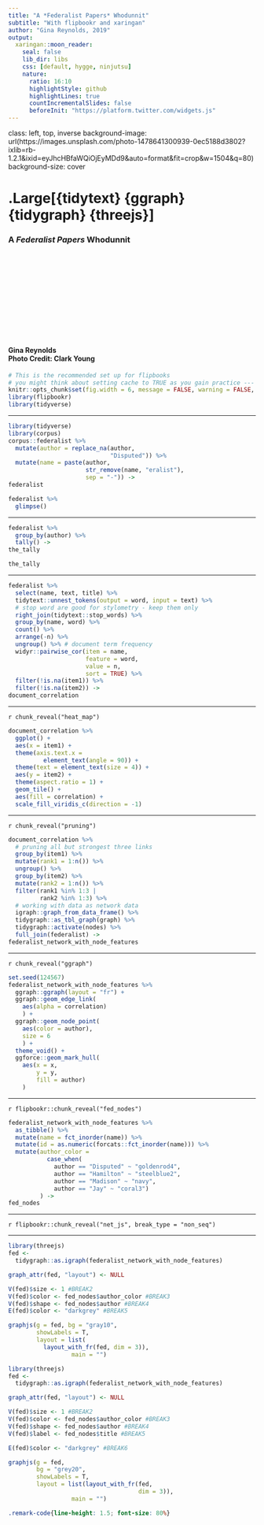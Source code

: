 ```yaml
---
title: "A *Federalist Papers* Whodunnit"
subtitle: "With flipbookr and xaringan"
author: "Gina Reynolds, 2019"
output:
  xaringan::moon_reader:
    seal: false
    lib_dir: libs
    css: [default, hygge, ninjutsu]
    nature:
      ratio: 16:10
      highlightStyle: github
      highlightLines: true
      countIncrementalSlides: false
      beforeInit: "https://platform.twitter.com/widgets.js"
---
```





class: left, top, inverse
background-image: url(https://images.unsplash.com/photo-1478641300939-0ec5188d3802?ixlib=rb-1.2.1&ixid=eyJhcHBfaWQiOjEyMDd9&auto=format&fit=crop&w=1504&q=80)
background-size: cover

# .Large[{tidytext} {ggraph} {tidygraph} {threejs}]
### A *Federalist Papers* Whodunnit

<br>
<br>
<br>
<br>
<br>
<br>
<br>
<br>
<br>
<br>

#### Gina Reynolds<br>Photo Credit: Clark Young




```r
# This is the recommended set up for flipbooks
# you might think about setting cache to TRUE as you gain practice --- building flipbooks from scracth can be time consuming
knitr::opts_chunk$set(fig.width = 6, message = FALSE, warning = FALSE, comment = "", cache = T, fig.retina = 3)
library(flipbookr)
library(tidyverse)
```


---

```r
library(tidyverse)
library(corpus)
corpus::federalist %>%
  mutate(author = replace_na(author, 
                             "Disputed")) %>% 
  mutate(name = paste(author, 
                      str_remove(name, "eralist"), 
                      sep = "-")) -> 
federalist

federalist %>% 
  glimpse()
```


---

```r
federalist %>% 
  group_by(author) %>% 
  tally() ->
the_tally

the_tally 
```

---

```r
federalist %>%
  select(name, text, title) %>% 
  tidytext::unnest_tokens(output = word, input = text) %>% 
  # stop word are good for stylometry - keep them only
  right_join(tidytext::stop_words) %>%
  group_by(name, word) %>% 
  count() %>% 
  arrange(-n) %>% 
  ungroup() %>% # document term frequency 
  widyr::pairwise_cor(item = name,
                      feature = word, 
                      value = n, 
                      sort = TRUE) %>% 
  filter(!is.na(item1)) %>% 
  filter(!is.na(item2)) ->
document_correlation
```

---

`r chunk_reveal("heat_map")`


```r
document_correlation %>%
  ggplot() +
  aes(x = item1) +
  theme(axis.text.x = 
          element_text(angle = 90)) +
  theme(text = element_text(size = 4)) +
  aes(y = item2) +
  theme(aspect.ratio = 1) +
  geom_tile() +
  aes(fill = correlation) +
  scale_fill_viridis_c(direction = -1)
```

---

`r chunk_reveal("pruning")`



```r
document_correlation %>%
  # pruning all but strongest three links
  group_by(item1) %>% 
  mutate(rank1 = 1:n()) %>% 
  ungroup() %>% 
  group_by(item2) %>% 
  mutate(rank2 = 1:n()) %>% 
  filter(rank1 %in% 1:3 |
         rank2 %in% 1:3) %>%
  # working with data as network data
  igraph::graph_from_data_frame() %>% 
  tidygraph::as_tbl_graph(graph) %>% 
  tidygraph::activate(nodes) %>% 
  full_join(federalist) ->
federalist_network_with_node_features
```


---

`r chunk_reveal("ggraph")`

```r
set.seed(124567)
federalist_network_with_node_features %>%
  ggraph::ggraph(layout = "fr") +
  ggraph::geom_edge_link( 
    aes(alpha = correlation)
    ) +
  ggraph::geom_node_point(
    aes(color = author),
    size = 6
    ) +
  theme_void() +
  ggforce::geom_mark_hull(
    aes(x = x,
        y = y,
        fill = author)
    )
```




---

`r flipbookr::chunk_reveal("fed_nodes")`

```r
federalist_network_with_node_features %>%
  as_tibble() %>% 
  mutate(name = fct_inorder(name)) %>% 
  mutate(id = as.numeric(forcats::fct_inorder(name))) %>% 
  mutate(author_color = 
           case_when(
             author == "Disputed" ~ "goldenrod4",
             author == "Hamilton" ~ "steelblue2",
             author == "Madison" ~ "navy",
             author == "Jay" ~ "coral3")
         ) ->
fed_nodes
```

---

`r flipbookr::chunk_reveal("net_js", break_type = "non_seq")`


---

```r
library(threejs)
fed <-
  tidygraph::as.igraph(federalist_network_with_node_features)

graph_attr(fed, "layout") <- NULL

V(fed)$size <- 1 #BREAK2
V(fed)$color <- fed_nodes$author_color #BREAK3
V(fed)$shape <- fed_nodes$author #BREAK4
E(fed)$color <- "darkgrey" #BREAK5

graphjs(g = fed, bg = "gray10", 
        showLabels = T, 
        layout = list(
          layout_with_fr(fed, dim = 3)),
                  main = "")
```




```r
library(threejs)
fed <-
  tidygraph::as.igraph(federalist_network_with_node_features)

graph_attr(fed, "layout") <- NULL

V(fed)$size <- 1 #BREAK2
V(fed)$color <- fed_nodes$author_color #BREAK3
V(fed)$shape <- fed_nodes$author #BREAK4
V(fed)$label <- fed_nodes$title #BREAK5

E(fed)$color <- "darkgrey" #BREAK6

graphjs(g = fed, 
        bg = "grey20", 
        showLabels = T, 
        layout = list(layout_with_fr(fed,  
                                     dim = 3)),
                  main = "")
```




```css
.remark-code{line-height: 1.5; font-size: 80%}
```
